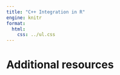 ```yaml
---
title: "C++ Integration in R"
engine: knitr
format:
  html:
    css: ../ul.css
---
```




# Additional resources
